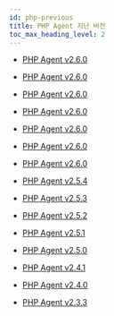```yaml
---
id: php-previous
title: PHP Agent 지난 버전
toc_max_heading_level: 2
---
```


* [PHP Agent v2.6.0](php-2_7_2)

* [PHP Agent v2.6.0](php-2_7_1)

* [PHP Agent v2.6.0](php-2_7_0)

* [PHP Agent v2.6.0](php-2_6_3)

* [PHP Agent v2.6.0](php-2_6_2)

* [PHP Agent v2.6.0](php-2_6_1)

* [PHP Agent v2.6.0](php-2_6_0)

* [PHP Agent v2.5.4](php-2_5_4)

* [PHP Agent v2.5.3](php-2_5_3)

* [PHP Agent v2.5.2](php-2_5_2)

* [PHP Agent v2.5.1](php-2_5_1)

* [PHP Agent v2.5.0](php-2_5_0)

* [PHP Agent v2.4.1](php-2_4_1)

* [PHP Agent v2.4.0](php-2_4_0)

* [PHP Agent v2.3.3](php-2_3_3)
